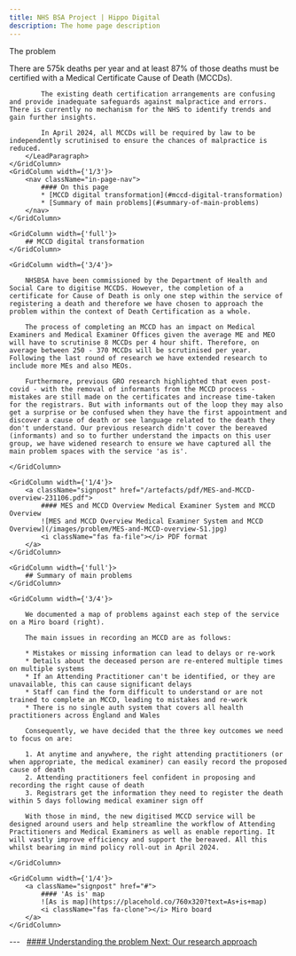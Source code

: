 ```yaml
---
title: NHS BSA Project | Hippo Digital
description: The home page description
---
```


<Heading caption='Understanding the problem' tag='h1'>The problem</Heading>

<GridRow>
    <GridColumn width={'2/3'}>
        <LeadParagraph>
            There are 575k deaths per year and at least 87% of those deaths must be certified with a Medical Certificate Cause of Death (MCCDs).

            The existing death certification arrangements are confusing and provide inadequate safeguards against malpractice and errors. There is currently no mechanism for the NHS to identify trends and gain further insights.

            In April 2024, all MCCDs will be required by law to be independently scrutinised to ensure the chances of malpractice is reduced.
        </LeadParagraph>
    </GridColumn>
    <GridColumn width={'1/3'}>
        <nav className="in-page-nav">
            #### On this page
            * [MCCD digital transformation](#mccd-digital-transformation)
            * [Summary of main problems](#summary-of-main-problems)
        </nav>
    </GridColumn>
</GridRow>

<GridRow>

    <GridColumn width={'full'}>
        ## MCCD digital transformation
    </GridColumn>

    <GridColumn width={'3/4'}>

        NHSBSA have been commissioned by the Department of Health and Social Care to digitise MCCDS. However, the completion of a certificate for Cause of Death is only one step within the service of registering a death and therefore we have chosen to approach the problem within the context of Death Certification as a whole.

        The process of completing an MCCD has an impact on Medical Examiners and Medical Examiner Offices given the average ME and MEO will have to scrutinise 8 MCCDs per 4 hour shift. Therefore, on average between 250 - 370 MCCDs will be scrutinised per year. Following the last round of research we have extended research to include more MEs and also MEOs.

        Furthermore, previous GRO research highlighted that even post-covid - with the removal of informants from the MCCD process - mistakes are still made on the certificates and increase time-taken for the registrars. But with informants out of the loop they may also get a surprise or be confused when they have the first appointment and discover a cause of death or see language related to the death they don't understand. Our previous research didn't cover the bereaved (informants) and so to further understand the impacts on this user group, we have widened research to ensure we have captured all the main problem spaces with the service 'as is'.

    </GridColumn>

    <GridColumn width={'1/4'}>
        <a className="signpost" href="/artefacts/pdf/MES-and-MCCD-overview-231106.pdf">
            #### MES and MCCD Overview Medical Examiner System and MCCD Overview
            ![MES and MCCD Overview Medical Examiner System and MCCD Overview](/images/problem/MES-and-MCCD-overview-S1.jpg)
            <i className="fas fa-file"></i> PDF format
        </a>
    </GridColumn>

</GridRow>

<GridRow>

    <GridColumn width={'full'}>
        ## Summary of main problems
    </GridColumn>

    <GridColumn width={'3/4'}>

        We documented a map of problems against each step of the service on a Miro board (right).
        
        The main issues in recording an MCCD are as follows:

        * Mistakes or missing information can lead to delays or re-work
        * Details about the deceased person are re-entered multiple times on multiple systems
        * If an Attending Practitioner can't be identified, or they are unavailable, this can cause significant delays
        * Staff can find the form difficult to understand or are not trained to complete an MCCD, leading to mistakes and re-work
        * There is no single auth system that covers all health practitioners across England and Wales

        Consequently, we have decided that the three key outcomes we need to focus on are:

        1. At anytime and anywhere, the right attending practitioners (or when appropriate, the medical examiner) can easily record the proposed cause of death
        2. Attending practitioners feel confident in proposing and recording the right cause of death
        3. Registrars get the information they need to register the death within 5 days following medical examiner sign off

        With those in mind, the new digitised MCCD service will be designed around users and help streamline the workflow of Attending Practitioners and Medical Examiners as well as enable reporting. It will vastly improve efficiency and support the bereaved. All this whilst bearing in mind policy roll-out in April 2024.

    </GridColumn>

    <GridColumn width={'1/4'}>
        <a className="signpost" href="#">
            #### 'As is' map
            ![As is map](https://placehold.co/760x320?text=As+is+map)
            <i className="fas fa-clone"></i> Miro board
        </a>
    </GridColumn>

</GridRow>

<GridRow>
    <GridColumn width={'full'}>
        ---
    </GridColumn>
</GridRow>
<GridRow>
    <GridColumn width={'1/2'}>
        &nbsp;
    </GridColumn>
    <GridColumn width={'1/2'}>
        <a className="next-page" href="/understanding/research">
            #### Understanding the problem
            Next: <span>Our research approach</span>
        </a>
    </GridColumn>
</GridRow>